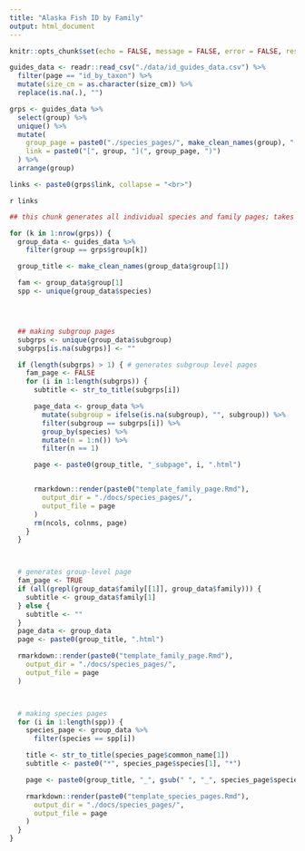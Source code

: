 ```yaml
---
title: "Alaska Fish ID by Family"
output: html_document
---
```


```r
knitr::opts_chunk$set(echo = FALSE, message = FALSE, error = FALSE, results = "asis")
```

```r
guides_data <- readr::read_csv("./data/id_guides_data.csv") %>%
  filter(page == "id_by_taxon") %>%
  mutate(size_cm = as.character(size_cm)) %>%
  replace(is.na(.), "")

grps <- guides_data %>%
  select(group) %>%
  unique() %>%
  mutate(
    group_page = paste0("./species_pages/", make_clean_names(group), ".html"),
    link = paste0("[", group, "](", group_page, ")")
  ) %>%
  arrange(group)

links <- paste0(grps$link, collapse = "<br>")
```

`r links`


```r
## this chunk generates all individual species and family pages; takes a long time to run

for (k in 1:nrow(grps)) {
  group_data <- guides_data %>%
    filter(group == grps$group[k])

  group_title <- make_clean_names(group_data$group[1])

  fam <- group_data$group[1]
  spp <- unique(group_data$species)




  ## making subgroup pages
  subgrps <- unique(group_data$subgroup)
  subgrps[is.na(subgrps)] <- ""

  if (length(subgrps) > 1) { # generates subgroup level pages
    fam_page <- FALSE
    for (i in 1:length(subgrps)) {
      subtitle <- str_to_title(subgrps[i])

      page_data <- group_data %>%
        mutate(subgroup = ifelse(is.na(subgroup), "", subgroup)) %>%
        filter(subgroup == subgrps[i]) %>%
        group_by(species) %>%
        mutate(n = 1:n()) %>%
        filter(n == 1)

      page <- paste0(group_title, "_subpage", i, ".html")


      rmarkdown::render(paste0("template_family_page.Rmd"),
        output_dir = "./docs/species_pages/",
        output_file = page
      )
      rm(ncols, colnms, page)
    }
  }



  # generates group-level page
  fam_page <- TRUE
  if (all(grepl(group_data$family[[1]], group_data$family))) {
    subtitle <- group_data$family[1]
  } else {
    subtitle <- ""
  }
  page_data <- group_data
  page <- paste0(group_title, ".html")

  rmarkdown::render(paste0("template_family_page.Rmd"),
    output_dir = "./docs/species_pages/",
    output_file = page
  )



  # making species pages
  for (i in 1:length(spp)) {
    species_page <- group_data %>%
      filter(species == spp[i])

    title <- str_to_title(species_page$common_name[1])
    subtitle <- paste0("*", species_page$species[1], "*")

    page <- paste0(group_title, "_", gsub(" ", "_", species_page$species[1]), ".html")

    rmarkdown::render(paste0("template_species_pages.Rmd"),
      output_dir = "./docs/species_pages/",
      output_file = page
    )
  }
}
```
